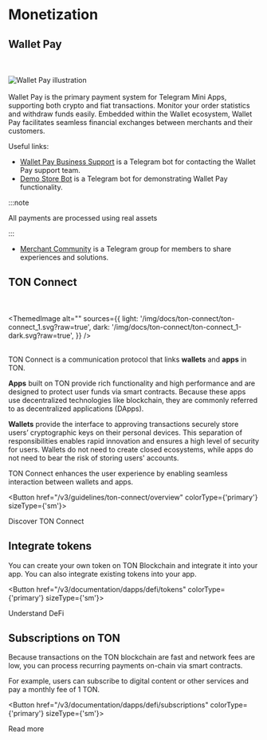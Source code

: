 


# Monetization


## Wallet Pay
<br></br>
<img src="https://storage.googleapis.com/ton-strapi/reason_Card5_19eeac1401/reason_Card5_19eeac1401.png" alt="Wallet Pay illustration"/>
<br></br>
Wallet Pay is the primary payment system for Telegram Mini Apps, supporting both crypto and fiat transactions. Monitor your order statistics and withdraw funds easily.
Embedded within the Wallet ecosystem, Wallet Pay facilitates seamless financial exchanges between merchants and their customers.

Useful links:
- [Wallet Pay Business Support](https://t.me/WalletPay_supportbot) is a Telegram bot for contacting the Wallet Pay support team.
- [Demo Store Bot](https://t.me/PineAppleDemoWPStoreBot) is a Telegram bot for demonstrating Wallet Pay functionality.

:::note

All payments are processed using real assets

:::

- [Merchant Community](https://t.me/+6TReWBEyZxI5Njli) is a Telegram group for members to share experiences and solutions.



## TON Connect

<br></br>
<ThemedImage
  alt=""
  sources={{
    light: '/img/docs/ton-connect/ton-connect_1.svg?raw=true',
    dark: '/img/docs/ton-connect/ton-connect_1-dark.svg?raw=true',
  }}
/>
<br></br>

TON Connect is a communication protocol that links **wallets** and **apps** in TON.

**Apps** built on TON provide rich functionality and high performance and are designed to protect user funds via smart contracts. Because these apps use decentralized technologies like blockchain, they are commonly referred to as decentralized applications (DApps).

**Wallets** provide the interface to approving transactions securely store users’ cryptographic keys on their personal devices. This separation of responsibilities enables rapid innovation and ensures a high level of security for users. Wallets do not need to create closed ecosystems, while apps do not need to bear the risk of storing users' accounts.

TON Connect enhances the user experience by enabling seamless interaction between wallets and apps.


<Button href="/v3/guidelines/ton-connect/overview" colorType={'primary'} sizeType={'sm'}>

Discover TON Connect

</Button>


## Integrate tokens

You can create your own token on TON Blockchain and integrate it into your app. You can also integrate existing tokens into your app.


<Button href="/v3/documentation/dapps/defi/tokens" colorType={'primary'} sizeType={'sm'}>

Understand DeFi

</Button>


## Subscriptions on TON

Because transactions on the TON blockchain are fast and network fees are low, you can process recurring payments on-chain via smart contracts.

For example, users can subscribe to digital content or other services and pay a monthly fee of 1 TON.



<Button href="/v3/documentation/dapps/defi/subscriptions" colorType={'primary'} sizeType={'sm'}>

Read more

</Button>


<Feedback />

